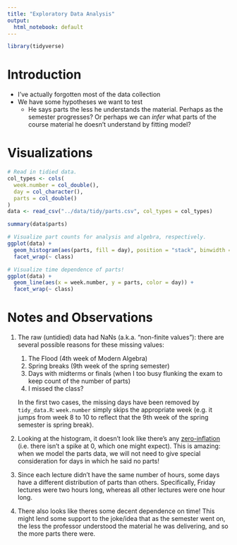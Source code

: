```yaml
---
title: "Exploratory Data Analysis"
output:
  html_notebook: default
---
```


```r
library(tidyverse)
```

# Introduction

- I've actually forgotten most of the data collection
- We have some hypotheses we want to test
  - He says parts the less he understands the material. Perhaps as the semester progresses? Or perhaps we can _infer_ what parts of the course material he doesn't understand by fitting model?

# Visualizations

```r
# Read in tidied data.
col_types <- cols(
  week.number = col_double(),
  day = col_character(),
  parts = col_double()
)
data <- read_csv("../data/tidy/parts.csv", col_types = col_types)
```

```r
summary(data$parts)
```


```r
# Visualize part counts for analysis and algebra, respectively.
ggplot(data) +
  geom_histogram(aes(parts, fill = day), position = "stack", binwidth = 5) +
  facet_wrap(~ class)
```

```r
# Visualize time dependence of parts!
ggplot(data) +
  geom_line(aes(x = week.number, y = parts, color = day)) +
  facet_wrap(~ class)
```

# Notes and Observations

1. The raw (untidied) data had NaNs (a.k.a. "non-finite values"): there are several possible reasons for these missing values:

    1. The Flood (4th week of Modern Algebra)
    1. Spring breaks (9th week of the spring semester)
    1. Days with midterms or finals (when I too busy flunking the exam to keep count of the number of parts)
    1. I missed the class?

    In the first two cases, the missing days have been removed by `tidy_data.R`: `week.number` simply skips the appropriate week (e.g. it jumps from week 8 to 10 to reflect that the 9th week of the spring semester is spring break).

1. Looking at the histogram, it doesn't look like there's any [zero-inflation](https://en.wikipedia.org/wiki/Zero-inflated_model) (i.e. there isn't a spike at 0, which one might expect). This is amazing: when we model the parts data, we will not need to give special consideration for days in which he said no parts!

1. Since each lecture didn't have the same number of hours, some days have a different distribution of parts than others. Specifically, Friday lectures were two hours long, whereas all other lectures were one hour long. 

1. There also looks like theres some decent dependence on time! This might lend some support to the joke/idea that as the semester went on, the less the professor understood the material he was delivering, and so the more parts there were.